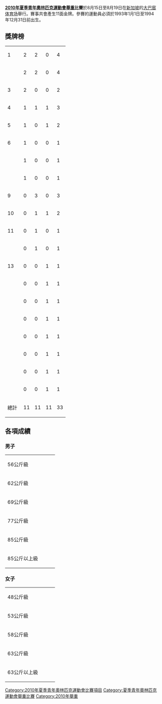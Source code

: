 {{noteTA|G1=Sports}}
'''[[2010年夏季青年奧林匹克運動會|2010年夏季青年奧林匹克運動會]][[舉重|舉重]]比賽'''於8月15日至8月19日在[[新加坡|新加坡]]的[[大巴窑体育场|大巴窑体育场]]舉行。賽事共會產生11面金牌。參賽的運動員必須於1993年1月1日至1994年12月31日前出生。

==獎牌榜==
{| {{RankedMedalTable|class=wikitable sortable}}
|- 
| 1 ||align=left|{{FlagIOC|CHN|2010年夏季青年}}  || 2 || 2 || 0 || 4
|-
|   ||align=left|{{FlagIOC|RUS|2010年夏季青年}}  || 2 || 2 || 0 || 4
|-
| 3 ||align=left|{{FlagIOC|BUL|2010年夏季青年}}  || 2 || 0 || 0 || 2
|-
| 4 ||align=left|{{FlagIOC|KAZ|2010年夏季青年}}  || 1 || 1 || 1 || 3
|-
| 5 ||align=left|{{FlagIOC|PRK|2010年夏季青年}}  || 1 || 0 || 1 || 2
|-
| 6 ||align=left|{{FlagIOC|AZE|2010年夏季青年}}  || 1 || 0 || 0 || 1
|-
|   ||align=left|{{FlagIOC|IRI|2010年夏季青年}}  || 1 || 0 || 0 || 1
|-
|   ||align=left|{{FlagIOC|VIE|2010年夏季青年}}  || 1 || 0 || 0 || 1
|-
| 9 ||align=left|{{FlagIOC|THA|2010年夏季青年}}  || 0 || 3 || 0 || 3
|-
| 10 ||align=left|{{FlagIOC|ARM|2010年夏季青年}}  || 0 || 1 || 1 || 2
|-
| 11 ||align=left|{{FlagIOC|TPE|2010年夏季青年}}  || 0 || 1 || 0 || 1
|-
|   ||align=left|{{FlagIOC|COL|2010年夏季青年}}  || 0 || 1 || 0 || 1
|-
| 13 ||align=left|{{FlagIOC|CUB|2010年夏季青年}}  || 0 || 0 || 1 || 1
|-
|   ||align=left|{{FlagIOC|EGY|2010年夏季青年}}  || 0 || 0 || 1 || 1
|-
|   ||align=left|{{FlagIOC|INA|2010年夏季青年}}  || 0 || 0 || 1 || 1
|-
|   ||align=left|{{FlagIOC|MEX|2010年夏季青年}}  || 0 || 0 || 1 || 1
|-
|   ||align=left|{{FlagIOC|NGR|2010年夏季青年}}  || 0 || 0 || 1 || 1
|-
|   ||align=left|{{FlagIOC|TUR|2010年夏季青年}}  || 0 || 0 || 1 || 1
|-
|   ||align=left|{{FlagIOC|UKR|2010年夏季青年}}  || 0 || 0 || 1 || 1
|-
|   ||align=left|{{FlagIOC|VEN|2010年夏季青年}}  || 0 || 0 || 1 || 1
|- class="sortbottom"
!colspan=2| 總計 || 11 || 11 || 11 || 33
|}
== 各項成績 ==
===男子===
{| {{MedalistTable|type=項目|columns=1|style=font-size:small;}}
|-
|56公斤級
|{{flagIOCmedalist|[[石金俊|石金俊]]|VIE|2010年夏季青年}}
|{{flagIOCmedalist|[[谢家武|谢家武]]|CHN|2010年夏季青年}} 
|{{flagIOCmedalist|[[马尔戈岩|马尔戈岩]]|ARM|2010年夏季青年}}
|-
|62公斤級
|{{flagIOCmedalist|[[金成哲|金成哲]]|PRK|2010年夏季青年}}
|{{flagIOCmedalist|[[梅纳|梅纳]]|COL|2010年夏季青年}} 
|{{flagIOCmedalist|[[布于昆路|布于昆路]]|TUR|2010年夏季青年}}
|-
|69公斤級
|{{flagIOCmedalist|[[拉希姆诺夫|拉希姆诺夫]]|AZE|2010年夏季青年}}
|{{flagIOCmedalist|[[龔興斌|龔興斌]]|CHN|2010年夏季青年}} 
|{{flagIOCmedalist|[[马奎斯|马奎斯]]|CUB|2010年夏季青年}}
|-
|77公斤級
|{{flagIOCmedalist|[[奥库洛夫|奥库洛夫]]|RUS|2010年夏季青年}}
|{{flagIOCmedalist|[[申纳旺|申纳旺]]|THA|2010年夏季青年}} 
|{{flagIOCmedalist|[[赛贝|赛贝]]|KAZ|2010年夏季青年}}
|-
|85公斤級
|{{flagIOCmedalist|[[什科夫|什科夫]]|BUL|2010年夏季青年}}
|{{flagIOCmedalist|[[科索夫|科索夫]]|RUS|2010年夏季青年}} 
|{{flagIOCmedalist|[[雷瓦|雷瓦]]|UKR|2010年夏季青年}}
|-
|85公斤以上級
|{{flagIOCmedalist|[[卡泽米内贾德|卡泽米内贾德]]|IRI|2010年夏季青年}}
|{{flagIOCmedalist|[[米纳塞安|米纳塞安]]|ARM|2010年夏季青年}} 
|{{flagIOCmedalist|[[莫哈梅德|莫哈梅德]]|EGY|2010年夏季青年}} 
|}

=== 女子 ===
{| {{MedalistTable|type=項目|columns=1|style=font-size:small;}}
|-
|48公斤級
|{{flagIOCmedalist|[[田源_(中國舉重選手)|田源]]|CHN|2010年夏季青年}}
|{{flagIOCmedalist|[[西里维蒙·普拉蒙科霍尔|西里维蒙·普拉蒙科霍尔]]|THA|2010年夏季青年}} 
|{{flagIOCmedalist|[[罗德里奎斯|罗德里奎斯]]|VEN|2010年夏季青年}} 
|-
|53公斤級
|{{flagIOCmedalist|[[科斯托娃|科斯托娃]]|BUL|2010年夏季青年}}
|{{flagIOCmedalist|[[郭婞淳|郭婞淳]]|TPE|2010年夏季青年}} 
|{{flagIOCmedalist|[[萨菲特里|萨菲特里]]|INA|2010年夏季青年}} 
|-
|58公斤級
|{{flagIOCmedalist|[[鄧薇|鄧薇]]|CHN|2010年夏季青年}}
|{{flagIOCmedalist|[[祖尔菲亚·钦尚洛|钦尚洛]]|KAZ|2010年夏季青年}} 
|{{flagIOCmedalist|[[艾克索利亚|艾克索利亚]]|NGR|2010年夏季青年}} 
|-
|63公斤級
|{{flagIOCmedalist|[[扎帕卡尔|扎帕卡尔]]|KAZ|2010年夏季青年}}
|{{flagIOCmedalist|[[阿克梅托娃|阿克梅托娃]]|RUS|2010年夏季青年}} 
|{{flagIOCmedalist|[[福恩特斯|福恩特斯]]|MEX|2010年夏季青年}} 
|-
|63公斤以上級
|{{flagIOCmedalist|[[祖波娃|祖波娃]]|RUS|2010年夏季青年}}
|{{flagIOCmedalist|[[帕尔萨萨库尔|帕尔萨萨库尔]]|THA|2010年夏季青年}} 
|{{flagIOCmedalist|[[金括銀|金括銀]]|PRK|2010年夏季青年}} 
|}

{{2010年夏季青年奧林匹克運動會項目}}
{{青年奧林匹克運動會舉重比賽}}
[[Category:2010年夏季青年奧林匹克運動會比賽項目|Category:2010年夏季青年奧林匹克運動會比賽項目]]
[[Category:夏季青年奧林匹克運動會舉重比賽|Category:夏季青年奧林匹克運動會舉重比賽]]
[[Category:2010年舉重|Category:2010年舉重]]